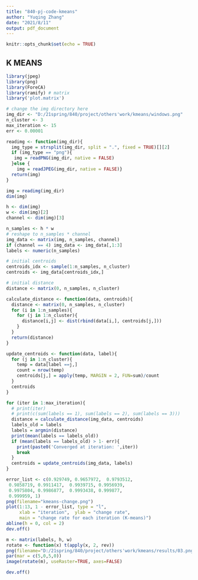 ---
title: "840-pj-code-kmeans"
author: "Yuqing Zhang"
date: "2021/8/11"
output: pdf_document
---

```{r setup, include=FALSE}
knitr::opts_chunk$set(echo = TRUE)
```

## K MEANS 

```{r}
library(jpeg)
library(png)
library(ForeCA)
library(ramify) # matrix
library('plot.matrix')
```

```{r}
# change the img directory here
img_dir <- "D:/21spring/840/project/others'work/kmeans/windows.png"
n_cluster <- 3
max_iteration <- 15
err <- 0.00001
```

```{r}
readimg <- function(img_dir){
  img_type = strsplit(img_dir, split = ".", fixed = TRUE)[][2]
  if (img_type == "png"){
   img = readPNG(img_dir, native = FALSE)
  }else {
    img = readJPEG(img_dir, native = FALSE)}
  return(img)
}

img = readimg(img_dir)
dim(img)

h <- dim(img)
w <- dim(img)[2]
channel <- dim(img)[3]
```

```{r}
n_samples <- h * w
# reshape to n_samples * channel
img_data <- matrix(img, n_samples, channel)
if (channel == 4) img_data <- img_data[,1:3]
labels <- numeric(n_samples)

# initial centroids
centroids_idx <- sample(1:n_samples, n_cluster)
centroids <- img_data[centroids_idx,]

# initial distance
distance <- matrix(0, n_samples, n_cluster)

calculate_distance <- function(data, centroids){
  distance <- matrix(0, n_samples, n_cluster)
  for (i in 1:n_samples){
    for (j in 1:n_cluster){
      distance[i,j] <- dist(rbind(data[i,], centroids[j,]))
    }
  }
  return(distance) 
}

update_centroids <- function(data, label){
  for (j in 1:n_cluster){
    temp = data[label ==j,]
    count = nrow(temp)
    centroids[j,] = apply(temp, MARGIN = 2, FUN=sum)/count
  }
  centroids
}
```

```{r}
for (iter in 1:max_iteration){
  # print(iter)
  # print(c(sum(labels == 1), sum(labels == 2), sum(labels == 3)))
  distance = calculate_distance(img_data, centroids)
  labels_old = labels
  labels = argmin(distance)
  print(mean(labels == labels_old))
  if (mean(labels == labels_old) > 1- err){
    print(paste0('Converged at iteration: ',iter))
    break
  }
  centroids = update_centroids(img_data, labels)
}
```

```{r}
error_list <- c(0.929749, 0.9657972,  0.9793512,
 0.9858719, 0.9911417,  0.9939715, 0.9956939,
 0.9975804, 0.9986877,  0.9993438, 0.999877,
 0.999959, 1)
png(filename="kmeans-change.png")
plot(1:13, 1 - error_list, type = "l",
     xlab = "iteration",  ylab = "change rate",
     main = "change rate for each iteration (K-means)")
abline(h = 0, col = 2)
dev.off()
```


```{r, fig.height=h/30, fig.width=w/30}
m <- matrix(labels, h, w)
rotate <- function(x) t(apply(x, 2, rev))
png(filename="D:/21spring/840/project/others'work/kmeans/results/03.png")
par(mar = c(5,0,5,0))
image(rotate(m), useRaster=TRUE, axes=FALSE)
```


```{r, fig.height=h/30, fig.width=w/30}
dev.off()
```

